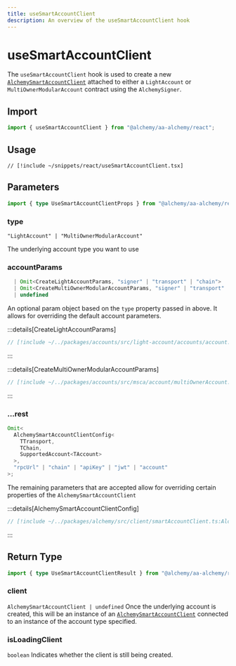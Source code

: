 ```yaml
---
title: useSmartAccountClient
description: An overview of the useSmartAccountClient hook
---
```


# useSmartAccountClient

The `useSmartAccountClient` hook is used to create a new [`AlchemySmartAccountClient`](/packages/aa-alchemy/smart-account-client/) attached to either a `LightAccount` or `MultiOwnerModularAccount` contract using the `AlchemySigner`.

## Import

```ts
import { useSmartAccountClient } from "@alchemy/aa-alchemy/react";
```

## Usage

```tsx [useSmartAccountClient.tsx]
// [!include ~/snippets/react/useSmartAccountClient.tsx]
```

## Parameters

```ts
import { type UseSmartAccountClientProps } from "@alchemy/aa-alchemy/react";
```

### type

`"LightAccount" | "MultiOwnerModularAccount"`

The underlying account type you want to use

### accountParams

```ts
  | Omit<CreateLightAccountParams, "signer" | "transport" | "chain">
  | Omit<CreateMultiOwnerModularAccountParams, "signer" | "transport" | "chain">
  | undefined
```

An optional param object based on the `type` property passed in above. It allows for overriding the default account parameters.

:::details[CreateLightAccountParams]

```ts [types.ts]
// [!include ~/../packages/accounts/src/light-account/accounts/account.ts:CreateLightAccountParams]
```

:::

:::details[CreateMultiOwnerModularAccountParams]

```ts [types.ts]
// [!include ~/../packages/accounts/src/msca/account/multiOwnerAccount.ts:CreateMultiOwnerModularAccountParams]
```

:::

### ...rest

```ts
Omit<
  AlchemySmartAccountClientConfig<
    TTransport,
    TChain,
    SupportedAccount<TAccount>
  >,
  "rpcUrl" | "chain" | "apiKey" | "jwt" | "account"
>;
```

The remaining parameters that are accepted allow for overriding certain properties of the `AlchemySmartAccountClient`

:::details[AlchemySmartAccountClientConfig]

```ts [types.ts]
// [!include ~/../packages/alchemy/src/client/smartAccountClient.ts:AlchemySmartAccountClientConfig]
```

:::

## Return Type

```ts
import { type UseSmartAccountClientResult } from "@alchemy/aa-alchemy/react";
```

### client

`AlchemySmartAccountClient | undefined`
Once the underlying account is created, this will be an instance of an [`AlchemySmartAccountClient`](/packages/aa-alchemy/smart-account-client/) connected to an instance of the account type specified.

### isLoadingClient

`boolean`
Indicates whether the client is still being created.
